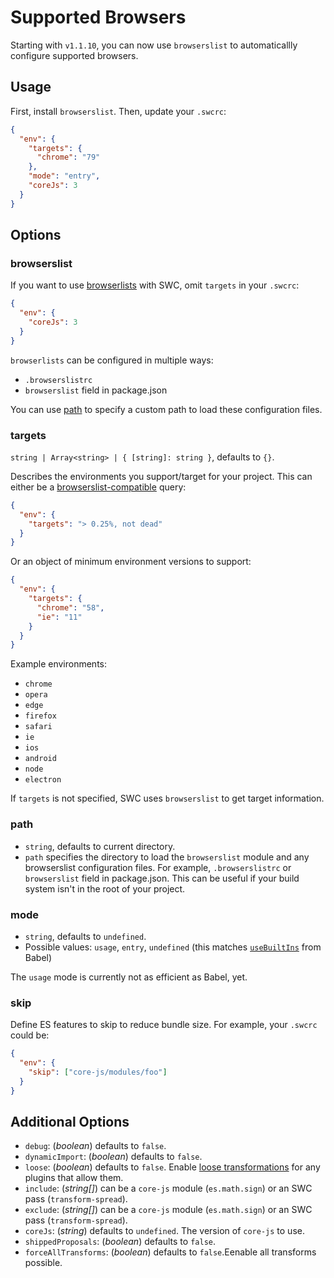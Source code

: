 
# Supported Browsers

Starting with `v1.1.10`, you can now use `browserslist` to automaticallly configure supported browsers.

## Usage

First, install `browserslist`. Then, update your `.swcrc`:

```json
{
  "env": {
    "targets": {
      "chrome": "79"
    },
    "mode": "entry",
    "coreJs": 3
  }
}
```

## Options

### browserslist

If you want to use [browserlists](https://github.com/browserslist/browserslist) with SWC, omit `targets` in your `.swcrc`:

```json
{
  "env": {
    "coreJs": 3
  }
}
```

`browserlists` can be configured in multiple ways:

- `.browserslistrc`
- `browserslist` field in package.json

You can use [path](#path) to specify a custom path to load these configuration files.

### targets

`string | Array<string> | { [string]: string }`, defaults to `{}`.

Describes the environments you support/target for your project. This can either be a [browserslist-compatible](https://github.com/ai/browserslist) query:

```json
{
  "env": {
    "targets": "> 0.25%, not dead"
  }
}
```

Or an object of minimum environment versions to support:

```json
{
  "env": {
    "targets": {
      "chrome": "58",
      "ie": "11"
    }
  }
}
```

Example environments:

- `chrome`
- `opera`
- `edge`
- `firefox`
- `safari`
- `ie`
- `ios`
- `android`
- `node`
- `electron`

If `targets` is not specified, SWC uses `browserslist` to get target information.

### path

- `string`, defaults to current directory.
- `path` specifies the directory to load the `browserslist` module and any browserslist configuration files. For example, `.browserslistrc` or `browserslist` field in package.json. This can be useful if your build system isn't in the root of your project.

### mode

- `string`, defaults to `undefined`.
- Possible values: `usage`, `entry`, `undefined` (this matches [`useBuiltIns`](https://babeljs.io/docs/en/babel-preset-env#usebuiltins) from Babel)

<Callout emoji="⚠️">
  The <code>usage</code> mode is currently not as efficient as Babel, yet.
</Callout>

### skip

Define ES features to skip to reduce bundle size. For example, your `.swcrc` could be:

```json
{
  "env": {
    "skip": ["core-js/modules/foo"]
  }
}
```

## Additional Options

- `debug`: (_boolean_) defaults to `false`.
- `dynamicImport`: (_boolean_) defaults to `false`.
- `loose`: (_boolean_) defaults to `false`. Enable [loose transformations](http://2ality.com/2015/12/babel6-loose-mode.html) for any plugins that allow them.
- `include`: (_string[]_) can be a `core-js` module (`es.math.sign`) or an SWC pass (`transform-spread`).
- `exclude`: (_string[]_) can be a `core-js` module (`es.math.sign`) or an SWC pass (`transform-spread`).
- `coreJs`: (_string_) defaults to `undefined`. The version of `core-js` to use.
- `shippedProposals`: (_boolean_) defaults to `false`.
- `forceAllTransforms`: (_boolean_) defaults to `false`.Eenable all transforms possible.
